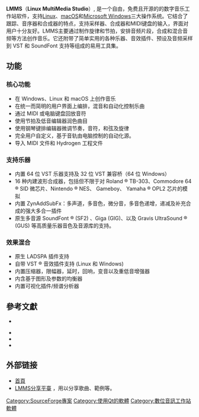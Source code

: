 {{NoteTA|G1=IT|G2=FL}}
{{Infobox Software
| name                   = LMMS
| logo                   = [[File:Lmms_logo.png|100px]]
| screenshot             = [[File:LMMS_0.4.0_ScreenShot.png|250px]]
| caption                = LMMS 0.4.0的螢幕截圖，展示了介面特性。
| author                 = 
| developer              = 
| released               = 
| latest release version = 1.2.2
| latest release date    = {{Release date and age|2020|06|25}}
| latest preview version = 1.2.0-rc8
| latest preview date    = {{Release date and age|2019|02|19}}
| programming language   = [[C++|C++]]
| operating system       = [[Linux|Linux]]、[[Microsoft_Windows|Microsoft Windows]]、[[macOS|macOS]]
| platform               = [[跨平台|跨平台]]
| language               = 多語言
| status                 = 運行中
| genre                  = 
| license                = [[GNU通用公共许可证|GNU通用公共许可证]]
| website                = https://lmms.io
}}

'''LMMS'''（'''Linux MultiMedia Studio'''）, 是一个自由，免费且开源的的数字音乐工作站软件，支持[[Linux|Linux]]、[[macOS|macOS]]和[[Microsoft_Windows|Microsoft Windows]]三大操作系统。它结合了跟踪、音序器和合成器的特点，支持采样器、合成器和MIDI键盘的输入，界面对用户十分友好。LMMS主要通过制作旋律和节拍，安排音频片段，合成和混合音频等方法创作音乐。它还附带了简单实用的各种乐器、音效插件、预设及音频采样到 VST 和 SoundFont 支持等组成的易用工具集。

== 功能 ==

=== 核心功能 ===
* 在 Windows、Linux 和 macOS 上创作音乐
* 在统一而简明的用户界面上编排，混音和自动化控制乐曲
* 通过 MIDI 或电脑键盘回放音符
* 使用节拍及低音编辑器润色曲目
* 使用钢琴键排编辑器微调节奏，音符，和弦及旋律
* 完全用户自定义，基于音轨由电脑控制的自动化源。
* 导入 MIDI 文件和 Hydrogen 工程文件

=== 支持乐器 ===
* 内置 64 位 VST 乐器支持及 32 位 VST 兼容桥（64 位 Windows）
* 16 种内建波形合成器，包括但不限于对 Roland ® TB-303、Commodore 64 ® SID 微芯片、Nintendo ® NES、 Gameboy、 Yamaha ® OPL2 芯片的模拟
* 内置 ZynAddSubFx：多声道，多音色，微分音，多音色递增，递减及补充合成的强大多合一插件
* 原生多音源 SoundFont ® (SF2) 、Giga (GIG)、以及 Gravis UltraSound ® (GUS) 等高质量乐器音色及音源库的支持。

=== 效果混合 ===
* 原生 LADSPA 插件支持
* 自带 VST ® 音效插件支持 (Linux 和 Windows)
* 内置压缩器，限幅器，延时，回响，变音以及重低音增强器
* 内含基于图形及参数的均衡器
* 内置可视化插件/频谱分析器



== 參考文獻 ==
{{reflist}}

*{{cite web
| title=LMMS
| url=https://lmms.io/
| accessdate=2020-10-26
| archive-date=2021-01-28
| archive-url=https://web.archive.org/web/20210128114010/http://www.lmms.io/
| dead-url=no
}}

*{{cite web
| title=LMMS - Linux MultiMedia Studio
| url=http://lmms.sourceforge.net
| accessdate=2009-03-30
| archive-date=2014-04-18
| archive-url=https://web.archive.org/web/20140418035624/http://lmms.sourceforge.net/
| dead-url=no
}}
*{{cite journal
|author=Tobias Doerffel
|title=Making Music with Linux Multimedia Studio
|journal=[[Linux_Magazine|Linux Magazine]]
|issue=61
|pages=58–60
|url=http://www.linux-magazine.com/issues/2005/61/music_builder/(kategorie)/0
|format=PDF
|accessdate=2009-03-30
|date=December 2005
|archive-date=2009-04-14
|archive-url=https://web.archive.org/web/20090414070821/http://www.linux-magazine.com/issues/2005/61/music_builder/(kategorie)/0
|dead-url=no
}}
*{{cite journal
 |author       = Dave Phillips
 |date         = 2008-10-01
 |title        = State of the Art: Linux Audio 2008, Part II
 |journal      = [[Linux_Journal|Linux Journal]]
 |url          = http://www.linuxjournal.com/article/10201
 |accessdate   = 2009-03-30
 |archive-url  = https://web.archive.org/web/20090207073421/http://www.linuxjournal.com/article/10201
 |archive-date = 2009-02-07
 |dead-url     = yes
}}

==外部链接==

{{Portalbox|音樂|自由軟體}}
*[https://lmms.io 首頁] {{Wayback|url=https://lmms.io/ |date=20210128114010 }}
*[https://lmms.io/lsp LMMS分享平臺] {{Wayback|url=https://lmms.io/lsp |date=20201204115145 }}，用以分享歌曲、範例等。

[[Category:SourceForge專案|Category:SourceForge專案]]
[[Category:使用Qt的軟體|Category:使用Qt的軟體]]
[[Category:數位音訊工作站軟體|Category:數位音訊工作站軟體]]